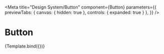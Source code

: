 
<Meta
  title="Design System/Button"
  component={Button}
  parameters={{
    previewTabs: { canvas: { hidden: true }, controls: { expanded: true } },
  }}
/>


# Button

<Canvas>
  <Story
    name="Button"
    argTypes={{
      disabled: {
        control: 'radio',
      },
      loader: {
        control: {
          type: 'select',
          options: [
            'ball-pulse',
            'ball-pulse-sync',
            'ball-scale',
            'ball-scale-random',
            'ball-rotate',
            'ball-clip-rotate',
            'ball-clip-rotate-pulse',
            'ball-clip-rotate-multiple',
            'ball-scale-ripple',
            'ball-scale-ripple-multiple',
            'ball-beat',
            'ball-scale-multiple',
            'ball-triangle-path',
            'ball-pulse-rise',
            'ball-grid-beat',
            'ball-grid-pulse',
            'ball-spin-fade-loader',
            'ball-spin-loader',
            'ball-zig-zag',
            'ball-zig-zag-deflect',
            'line-scale',
            'line-scale-random',
            'line-scale-pulse-out',
            'line-scale-pulse-out-rapid',
            'line-spin-fade-loader',
            'triangle-skew-spin',
            'square-spin',
            'pacman',
            'cube-transition',
            'semi-circle-spin',
          ],
        },
      },
    }}
    args={{ loader: 'ball-rotate' }}
  >
    {Template.bind({})}
  </Story>
</Canvas>

<ArgsTable of={Button} />
